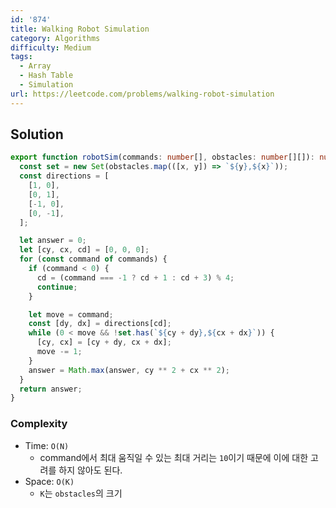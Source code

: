 ```yaml
---
id: '874'
title: Walking Robot Simulation
category: Algorithms
difficulty: Medium
tags:
  - Array
  - Hash Table
  - Simulation
url: https://leetcode.com/problems/walking-robot-simulation
---
```


## Solution

```typescript filename="solution.ts" copy
export function robotSim(commands: number[], obstacles: number[][]): number {
  const set = new Set(obstacles.map(([x, y]) => `${y},${x}`));
  const directions = [
    [1, 0],
    [0, 1],
    [-1, 0],
    [0, -1],
  ];

  let answer = 0;
  let [cy, cx, cd] = [0, 0, 0];
  for (const command of commands) {
    if (command < 0) {
      cd = (command === -1 ? cd + 1 : cd + 3) % 4;
      continue;
    }

    let move = command;
    const [dy, dx] = directions[cd];
    while (0 < move && !set.has(`${cy + dy},${cx + dx}`)) {
      [cy, cx] = [cy + dy, cx + dx];
      move -= 1;
    }
    answer = Math.max(answer, cy ** 2 + cx ** 2);
  }
  return answer;
}
```

### Complexity

- Time: `O(N)`
  - command에서 최대 움직일 수 있는 최대 거리는 `10`이기 때문에 이에 대한 고려를 하지 않아도 된다.
- Space: `O(K)`
  - `K`는 `obstacles`의 크기
